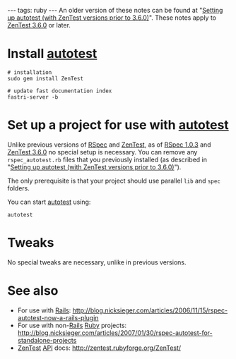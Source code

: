 ---
tags: ruby
---
An older version of these notes can be found at "[[Setting up autotest (with ZenTest versions prior to 3.6.0)]]". These notes apply to [[ZenTest 3.6.0]] or later.

= Install [[autotest]] =

<pre># installation
sudo gem install ZenTest

# update fast documentation index
fastri-server -b</pre>

= Set up a project for use with [[autotest]] =

Unlike previous versions of [[RSpec]] and [[ZenTest]], as of [[RSpec 1.0.3]] and [[ZenTest 3.6.0]] no special setup is necessary. You can remove any <tt>rspec_autotest.rb</tt> files that you previously installed (as described in "[[Setting up autotest (with ZenTest versions prior to 3.6.0)]]").

The only prerequisite is that your project should use parallel <tt>lib</tt> and <tt>spec</tt> folders.

You can start [[autotest]] using:

<pre>autotest</pre>

= Tweaks =

No special tweaks are necessary, unlike in previous versions.

= See also =

* For use with [[Rails]]: http://blog.nicksieger.com/articles/2006/11/15/rspec-autotest-now-a-rails-plugin
* For use with non-[[Rails]] [[Ruby]] projects: http://blog.nicksieger.com/articles/2007/01/30/rspec-autotest-for-standalone-projects
* [[ZenTest]] [[API]] docs: http://zentest.rubyforge.org/ZenTest/
